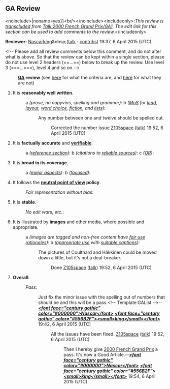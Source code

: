<article id="46334819" title=Talk:2000 French Grand Prix/GA1>
	<talkpage id="46334819" title="Talk:2000 French Grand Prix/GA1">
==GA Review==
{{Good article tools}}
&lt;noinclude&gt;{{al|{{#titleparts:2000 French Grand Prix/GA1|-1}}|noname=yes}}&lt;br/&gt;&lt;/noinclude&gt;&lt;includeonly&gt;:''This review is [[WP:transclusion|transcluded]] from [[Talk:2000 French Grand Prix/GA1]]. The edit link for this section can be used to add comments to the review.''&lt;/includeonly&gt;

'''Reviewer:''' [[User:Nascarking|Nascarking]]&amp;nbsp;([[User talk:Nascarking|talk]] '''·''' [[Special:Contributions/Nascarking|contribs]]) 19:37, 6 April 2015 (UTC)

&lt;!-- Please add all review comments below this comment, and do not alter what is above. So that the review can be kept within a single section, please do not use level 2 headers (==...==) below to break up the review. Use level 3 (===...===), level 4 and so on.--&gt;

:'''[[Wikipedia:Good article nominations|GA]] review''' (see [[Wikipedia:Good article criteria|here]] for what the criteria are, and [[WP:GACN|here]] for what they are not)

#It is '''reasonably well written'''.
#:a ''(prose, no copyvios, spelling and grammar)'': {{GAList/check|Yes}} b ''([[Wikipedia:Manual of Style|MoS]] for [[WP:LEAD|lead]], [[WP:LAYOUT|layout]], [[WP:WTW|word choice]], [[WP:WAF|fiction]], and [[Wikipedia:Embedded list|lists]])'': {{GAList/check|Yes}}
#:: Any number between one and twelve should be spelled out.
#::: Corrected the number issue [[User:Z105space|Z105space]] ([[User talk:Z105space|talk]]) 19:52, 6 April 2015 (UTC)
#It is '''factually accurate''' and '''[[Wikipedia:Verifiability|verifiable]]'''.
#:a ''([[WP:FNNR|reference section]])'': {{GAList/check|Yes}} b ''(citations to [[WP:RS|reliable sources]])'': {{GAList/check|Yes}} c ''([[Wikipedia:No original research|OR]])'': {{GAList/check|Yes}}
#:: 
#It is '''broad in its coverage'''.
#:a ''([[WP:Out of scope|major aspects]])'': {{GAList/check|Yes}} b ''([[WP:LENGTH|focused]])'': {{GAList/check|Yes}}
#:: 
#It follows the '''[[WP:NPOV|neutral point of view]] policy'''.
#:''Fair representation without bias'': {{GAList/check|Yes}}
#:: 
#It is '''stable'''.
#:''No edit wars, etc.'': {{GAList/check|Yes}}
#:: 
#It is illustrated by '''[[Wikipedia:Images|images]]''' and other media, where possible and appropriate.
#:a ''(images are tagged and non-free content have [[WP:FUR|fair use rationales]])'': {{GAList/check|Yes}} b ''([[WP:IMAGE RELEVANCE|appropriate use]] with [[WP:CAP|suitable captions]])'': {{GAList/check|Yes}}
#:: The pictures of Coulthard and Häkkinen could be moved down a little, but it's not a deal-breaker.
#::: Done [[User:Z105space|Z105space]] ([[User talk:Z105space|talk]]) 19:52, 6 April 2015 (UTC)
#'''Overall''': 
#:''Pass'': {{GAList/check|Pass}}
#:: Just fix the minor issue with the spelling out of numbers that should be and this will be a pass.&lt;!-- Template:GAList --&gt;--[[User:Nascarking|'''''&lt;font face=&quot;century gothic&quot; color=&quot;#000000&quot;&gt;Nascar&lt;/font&gt;''''']] [[User talk:Nascarking|'''''&lt;font face=&quot;century gothic&quot; color=&quot;#556B2F&quot;&gt;&lt;small&gt;king&lt;/small&gt;&lt;/font&gt;''''']] 19:42, 6 April 2015 (UTC)
#::: {{ping|Nascarking}} All the issues have been fixed. [[User:Z105space|Z105space]] ([[User talk:Z105space|talk]]) 19:52, 6 April 2015 (UTC)
#:::: Then I hereby give [[2000 French Grand Prix]] a pass. It's now a Good Article.--[[User:Nascarking|'''''&lt;font face=&quot;century gothic&quot; color=&quot;#000000&quot;&gt;Nascar&lt;/font&gt;''''']] [[User talk:Nascarking|'''''&lt;font face=&quot;century gothic&quot; color=&quot;#556B2F&quot;&gt;&lt;small&gt;king&lt;/small&gt;&lt;/font&gt;''''']] 19:54, 6 April 2015 (UTC)
	</talkpage>
</article>